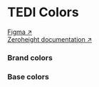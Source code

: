 
<Meta name="Color tokens" title="Tedi-ready/Base/Colors/TEDI Colors" />

# TEDI Colors

[Figma ↗](<https://www.figma.com/file/jWiRIXhHRxwVdMSimKX2FF/TEDI-Design-System-(draft)?type=design&node-id=47-32908&mode=dev>)<br/>
[Zeroheight documentation ↗](https://zeroheight.com/1ee8444b7/v/latest/p/231068-color-variables/b/30bd91)

<h3>Brand colors</h3>
<div className="example-list padding-14-16">
  <ColorStory data={semanticColorData} />
</div>
<h3>Base colors</h3>
<div className="example-list padding-14-16">
  <ColorStory data={baseColorData} />
</div>
